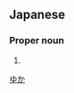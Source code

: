==Japanese==
{{ja-kanjitab|結|花}}

===Proper noun===
{{ja-pos|proper|ゆか}}

# {{given name|female|lang=ja}}

[[Category:Japanese female given names|ゆか]]